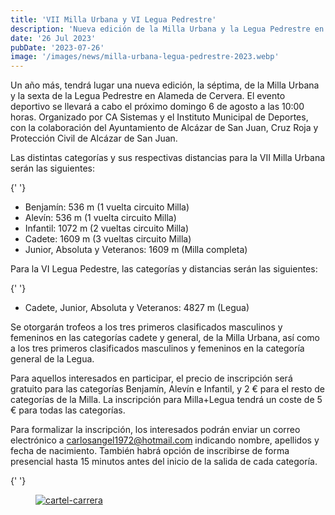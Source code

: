 ```yaml
---
title: 'VII Milla Urbana y VI Legua Pedrestre'
description: 'Nueva edición de la Milla Urbana y la Legua Pedrestre en Alameda de Cervera'
date: '26 Jul 2023'
pubDate: '2023-07-26'
image: '/images/news/milla-urbana-legua-pedrestre-2023.webp'
---
```



Un año más, tendrá lugar una nueva edición, la séptima, de la Milla Urbana y la sexta de la Legua Pedrestre en Alameda de Cervera. El evento deportivo se llevará a cabo el próximo domingo 6 de agosto a las 10:00 horas. Organizado por CA Sistemas y el Instituto Municipal de Deportes, con la colaboración del Ayuntamiento de Alcázar de San Juan, Cruz Roja y Protección Civil de Alcázar de San Juan.

Las distintas categorías y sus respectivas distancias para la VII Milla Urbana serán las siguientes:

{' '}

<ul class='px-5 space-y-1 list-disc list-inside'>
	<li>Benjamín: 536 m (1 vuelta circuito Milla)</li>
	<li>Alevín: 536 m (1 vuelta circuito Milla)</li>
	<li>Infantil: 1072 m (2 vueltas circuito Milla)</li>
	<li>Cadete: 1609 m (3 vueltas circuito Milla)</li>
	<li>Junior, Absoluta y Veteranos: 1609 m (Milla completa)</li>
</ul>

Para la VI Legua Pedestre, las categorías y distancias serán las siguientes:

{' '}

<ul class='px-5 space-y-1 list-disc list-inside '>
	<li>Cadete, Junior, Absoluta y Veteranos: 4827 m (Legua)</li>
</ul>

Se otorgarán trofeos a los tres primeros clasificados masculinos y femeninos en las categorías cadete y general, de la Milla Urbana, así como a los tres primeros clasificados masculinos y femeninos en la categoría general de la Legua.

Para aquellos interesados en participar, el precio de inscripción será gratuito para las categorías Benjamín, Alevín e Infantil, y 2 € para el resto de categorías de la Milla. La inscripción para Milla+Legua tendrá un coste de 5 € para todas las categorías.

Para formalizar la inscripción, los interesados podrán enviar un correo electrónico a <FontBold className="text-secondary"><a href='mailto:carlosangel1972@hotmail.com'>carlosangel1972@hotmail.com</a></FontBold> indicando nombre, apellidos y fecha de nacimiento. También habrá opción de inscribirse de forma presencial hasta 15 minutos antes del inicio de la salida de cada categoría.

{' '}

<figure class='rounded shadow-lg shadow-gray-400 bg-gray-800 max-w-auto lg:max-w-xl mx-auto'>
	<a
		href='/images/news/milla-urbana-legua-pedrestre-2023.webp'
		target='_blank'
		rel='noopener noreferrer'
	>
		<img
			src='/images/news/milla-urbana-legua-pedrestre-2023.webp'
			alt='cartel-carrera'
			class='rounded max-w-auto mt-14'
		/>
	</a>
</figure>
